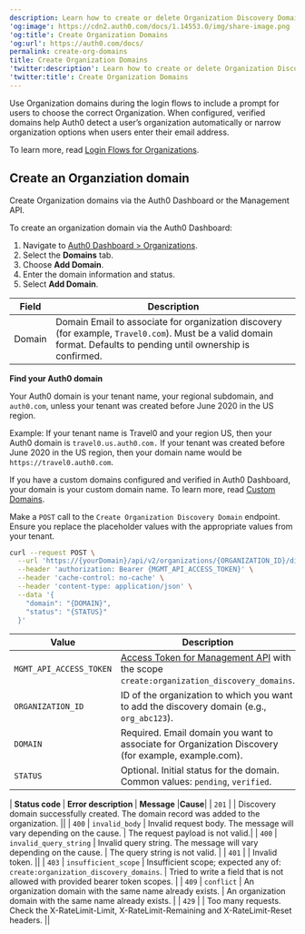 ```yaml
---
description: Learn how to create or delete Organization Discovery Domains using the Auth0 Dashboard and Management API.
'og:image': https://cdn2.auth0.com/docs/1.14553.0/img/share-image.png
'og:title': Create Organization Domains
'og:url': https://auth0.com/docs/
permalink: create-org-domains
title: Create Organization Domains
'twitter:description': Learn how to create or delete Organization Discovery Domains using the Auth0 Dashboard and Management API.
'twitter:title': Create Organization Domains
---
```


Use Organization domains during the login flows to include a prompt for users to choose the correct Organization. When configured, verified domains help Auth0 detect a user’s organization automatically or narrow organization options when users enter their email address.

To learn more, read [Login Flows for Organizations](/docs/manage-users/organizations/login-flows-for-organizations).

## Create an Organziation domain

Create Organization domains via the Auth0 Dashboard or the Management API.

<Tabs>
    <Tab title="Auth0 Dashboard">
To create an organization domain via the Auth0 Dashboard:

1. Navigate to [Auth0 Dashboard > Organizations](https://manage.auth0.com/#/organizations).
2. Select the **Domains** tab.
3. Choose **Add Domain**.
4. Enter the domain information and status.
5. Select **Add Domain**.

| Field | Description |
| ----- | ----------- |
| Domain | Domain Email to associate for organization discovery  (for example, `Travel0.com`). Must be a valid domain format. Defaults to pending until ownership is confirmed. |

</Tab>

  <Tab title="Management API">

<Callout icon="file-lines" color="#0EA5E9" iconType="regular">

<b>Find your Auth0 domain</b>

Your Auth0 domain is your tenant name, your regional subdomain, and `auth0.com`, unless your tenant was created before June 2020 in the US region.

Example: If your tenant name is Travel0 and your region US, then your Auth0 domain is `travel0.us.auth0.com.` If your tenant was created before June 2020 in the US region, then your domain name would be `https://travel0.auth0.com`.

If you have a custom domains configured and verified in Auth0 Dashboard, your domain is your custom domain name. To learn more, read [Custom Domains](/docs/customize/custom-domains).

</Callout>

Make a `POST` call to the `Create Organization Discovery Domain` endpoint. Ensure you replace the placeholder values with the appropriate values from your tenant.

```bash
curl --request POST \
  --url 'https://{yourDomain}/api/v2/organizations/{ORGANIZATION_ID}/discovery-domains' \
  --header 'authorization: Bearer {MGMT_API_ACCESS_TOKEN}' \
  --header 'cache-control: no-cache' \
  --header 'content-type: application/json' \
  --data '{
    "domain": "{DOMAIN}",
    "status": "{STATUS}"
  }'
  ```

| <b>Value</b> | <b>Description</b> |
| ----- | ----------- |
| `MGMT_API_ACCESS_TOKEN` | [Access Token for Management API](/docs/tokens/management-api-access-tokens) with the scope `create:organization_discovery_domains`. |
| `ORGANIZATION_ID` | ID of the organization to which you want to add the discovery domain (e.g., `org_abc123`). |
| `DOMAIN` | Required. Email domain you want to associate for Organization Discovery  (for example, example.com).|
| `STATUS` | Optional. Initial status for the domain. Common values: `pending`, `verified`. |


| <b> Status code </b>| <b> Error description </b>| <b>Message</b> |<b>Cause</b>|
| `201` |  | Discovery domain successfully created. The domain record was added to the organization. ||
| `400` | `invalid_body` | Invalid request body. The message will vary depending on the cause. | The request payload is not valid.|
| `400` | `invalid_query_string` | Invalid query string. The message will vary depending on the cause. | The query string is not valid. |
| `401` | | Invalid token. ||
| `403` | `insufficient_scope` | Insufficient scope; expected any of: `create:organization_discovery_domains`. | Tried to write a field that is not allowed with provided bearer token scopes. |
| `409` | `conflict` | An organization domain with the same name already exists. | An organization domain  with the same name already exists. |
| `429` | | Too many requests. Check the X-RateLimit-Limit, X-RateLimit-Remaining and X-RateLimit-Reset headers. ||

</Tab>
</Tabs>
